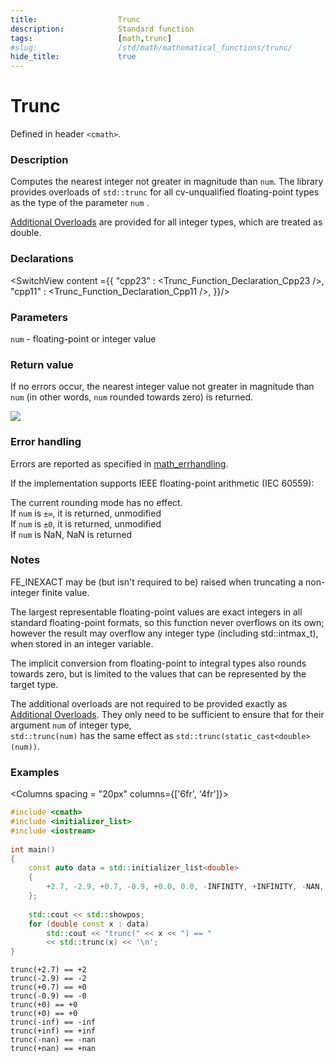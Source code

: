 ```yaml
---
title:                  Trunc
description:            Standard function
tags:                   [math,trunc]
#slug:                  /std/math/mathematical_functions/trunc/
hide_title:             true
---
```




# Trunc

Defined in header `<cmath>`.

### Description

Computes the nearest integer not greater in magnitude than <code>num</code>. The library provides overloads of `std::trunc` 
for all cv-unqualified floating-point types as the type of the parameter <code>num</code> <Since v='cpp23'></Since>.

<a href='#declarations'>Additional Overloads</a> are provided for all integer types, which are treated as <span class='col-lb'>double</span>.

### Declarations

<SwitchView content ={{
    "cpp23" : <Trunc_Function_Declaration_Cpp23 />,
    "cpp11" : <Trunc_Function_Declaration_Cpp11 />,
}}/>


### Parameters
 
<code>num</code> - floating-point or integer value

### Return value

If no errors occur, the nearest integer value not greater in magnitude than <code>num</code> (in other words, <code>num</code> rounded towards zero) is returned.

<Image maxheight={300}
        src="/img/doc/math/trunc/math-trunc.svg"
    />

### Error handling

Errors are reported as specified in <a href='/docs/std/math/math_errhandling'>math_errhandling</a>.

If the implementation supports IEEE floating-point arithmetic (IEC 60559):

The current rounding mode has no effect. <br/>
If <code>num</code> is `±∞`, it is returned, unmodified<br/>
If <code>num</code> is `±0`, it is returned, unmodified<br/>
If <code>num</code> is NaN, NaN is returned<br/>

### Notes

FE_INEXACT may be (but isn't required to be) raised when truncating a non-integer finite value.

The largest representable floating-point values are exact integers in all standard floating-point formats, 
so this function never overflows on its own; however the result may overflow any integer type (including std::intmax_t), when stored in an integer variable.

The implicit conversion from floating-point to integral types also rounds towards zero, 
but is limited to the values that can be represented by the target type.

The additional overloads are not required to be provided exactly as <a href='#declarations'>Additional Overloads</a>. 
They only need to be sufficient to ensure that for their argument <code>num</code> of integer type, <br/>
`std::trunc(num)` has the same effect as `std::trunc(static_cast<double>(num))`.

### Examples



<Columns spacing = "20px" columns={['6fr', '4fr']}>
<div>

```cpp
#include <cmath>
#include <initializer_list>
#include <iostream>
 
int main()
{
    const auto data = std::initializer_list<double>
    {
        +2.7, -2.9, +0.7, -0.9, +0.0, 0.0, -INFINITY, +INFINITY, -NAN, +NAN
    };
 
    std::cout << std::showpos;
    for (double const x : data)
        std::cout << "trunc(" << x << ") == " 
        << std::trunc(x) << '\n';
}

```

</div>

<div>

```plaintext title="Possible Result"
trunc(+2.7) == +2
trunc(-2.9) == -2
trunc(+0.7) == +0
trunc(-0.9) == -0
trunc(+0) == +0
trunc(+0) == +0
trunc(-inf) == -inf
trunc(+inf) == +inf
trunc(-nan) == -nan
trunc(+nan) == +nan
```

</div>
</Columns>
